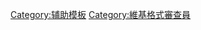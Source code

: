 {{Encourage
|title       = 维基格式审查员
|stripe      = 1
|bgcolor     = #23424A
|stripecolor = #D9A282
|fontcolor   = #D6D9E2
|align       = {{{align|right}}}
}}
<includeonly></includeonly><noinclude>[[Category:辅助模板]]</noinclude>[[Category:維基格式審查員]]
